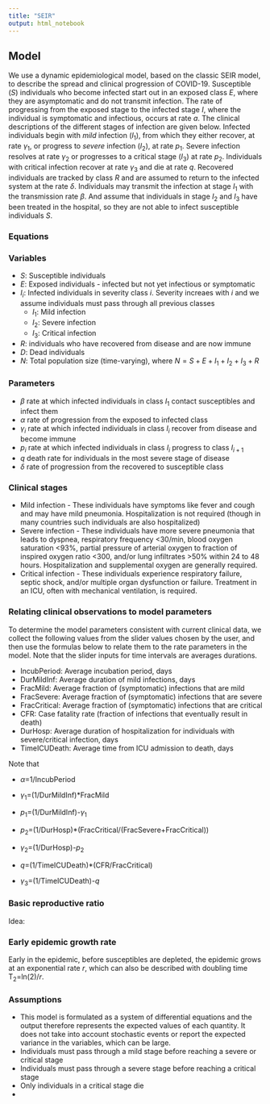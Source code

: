 ```yaml
---
title: "SEIR"
output: html_notebook
---
```

## Model

We use a dynamic epidemiological model, based on the classic SEIR model, to describe the spread and clinical progression of COVID-19. Susceptible ($S$) individuals who become infected start out in an exposed class $E$, where they are asymptomatic and do not transmit infection. The rate of progressing from the exposed stage to the infected stage $I$, where the individual is symptomatic and infectious, occurs at rate $a$. The clinical descriptions of the different stages of infection are given below. Infected individuals begin with *mild* infection ($I_1$), from which they either recover, at rate $\gamma_1$, or progress to *severe* infection ($I_2$), at rate $p_1$. Severe infection resolves at rate $\gamma_2$ or progresses to a critical stage ($I_3$) at rate $p_2$. Individuals with critical infection recover at rate $\gamma_3$ and die at rate $q$. Recovered individuals are tracked by class $R$ and are assumed to return to the infected system at the rate $\delta$. Individuals may transmit the infection at stage $I_1$ with the transmission rate $\beta$. And assume that individuals in stage $I_2$ and $I_3$ have been treated in the hospital, so they are not able to infect susceptible individuals $S$.
 
### Equations

\begin{equation}
\frac{dS}{dt} = -\frac{\beta I_1 S}{N}+\delta R 
\end{equation}

\begin{equation}
\frac{dE}{dt} =\frac{\beta I_1 S}{N} - \alpha E \\
\end{equation}

\begin{equation}
\frac{dI_1}{dt} = \alpha E - \gamma_1 I_1 - p_1 I_1 \\
\end{equation}

\begin{equation}
\frac{dI_2}{dt} = p_1 I_1 -\gamma_2 I_2 - p_2 I_2 \\
\end{equation}

\begin{equation}
\frac{dI_3}{dt}  = p_2 I_2 -\gamma_3 I_3 - q I_3 \\
\end{equation}

\begin{equation}
\frac{dR}{dt}  = \gamma_1 I_1 + \gamma_2 I_2 + \gamma_3 I_3 -\delta R \\
\end{equation}


### Variables
* $S$: Susceptible individuals
* $E$: Exposed individuals - infected but not yet infectious or symptomatic
* $I_i$: Infected individuals in severity class $i$. Severity increaes with $i$ and we assume individuals must pass through all previous classes
  * $I_1$: Mild infection 
  * $I_2$: Severe infection 
  * $I_3$: Critical infection 
* $R$: individuals who have recovered from disease and are now immune
* $D$: Dead individuals
* $N$: Total population size (time-varying), where $N=S+E+I_1+I_2+I_3+R$ 

### Parameters
* $\beta$ rate at which infected individuals in class $I_1$ contact susceptibles and infect them
* $\alpha$ rate of progression from the exposed to infected class
* $\gamma_i$ rate at which infected individuals in class $I_i$ recover from disease and become immune
* $p_i$ rate at which infected individuals in class $I_i$ progress to class $I_{i+1}$
* $q$ death rate for individuals in the most severe stage of disease
* $\delta$ rate of progression from the recovered to susceptible class

### Clinical stages

* Mild infection - These individuals have symptoms like fever and cough and may have mild pneumonia.  Hospitalization is not required (though in many countries such individuals are also hospitalized)
* Severe infection - These individuals have more severe pneumonia that leads to dyspnea, respiratory frequency <30/min, blood oxygen saturation <93%, partial pressure of arterial oxygen to fraction of inspired oxygen ratio <300, and/or lung infiltrates >50% within 24 to 48 hours. Hospitalization and supplemental oxygen are generally required.
* Critical infection - These individuals experience respiratory failure, septic shock, and/or multiple organ dysfunction or failure. Treatment in an ICU, often with mechanical ventilation, is required.


### Relating clinical observations to model parameters

To determine the model parameters consistent with current clinical data, we collect the following values from the slider values chosen by the user, and then use the formulas below to relate them to the rate parameters in the model. Note that the slider inputs for time intervals are averages durations. 

* IncubPeriod:  Average incubation period, days
* DurMildInf: Average duration of mild infections, days
* FracMild: Average fraction of (symptomatic) infections that are mild
* FracSevere: Average fraction of (symptomatic) infections that are severe
* FracCritical: Average fraction of (symptomatic) infections that are critical
* CFR: Case fatality rate (fraction of infections that eventually result in death)
* DurHosp: Average duration of hospitalization for individuals with severe/critical infection, days
* TimeICUDeath: Average time from ICU admission to death, days

Note that

* $\alpha$=1/IncubPeriod

* $\gamma_1$=(1/DurMildInf)*FracMild
* $p_1$=(1/DurMildInf)-$\gamma_1$

* $p_2$=(1/DurHosp)*(FracCritical/(FracSevere+FracCritical))
* $\gamma_2$=(1/DurHosp)-$p_2$

* $q$=(1/TimeICUDeath)*(CFR/FracCritical)
* $\gamma_3$=(1/TimeICUDeath)-$q$




### Basic reproductive ratio

Idea:

\begin{equation}
R_0  = \frac{\beta}{p_1+\gamma_1}
\end{equation}

### Early epidemic growth rate

Early in the epidemic, before susceptibles are depleted, the epidemic grows at an exponential rate $r$, which can also be described with doubling time T$_2$=ln(2)$/r$.

### Assumptions

* This model is formulated as a system of differential equations and the output therefore represents the expected values of each quantity. It does not take into account stochastic events or report the expected variance in the variables, which can be large. 
* Individuals must pass through a mild stage before reaching a severe or critical stage
* Individuals must pass through a severe stage before reaching a critical stage
* Only individuals in a critical stage die
* 

